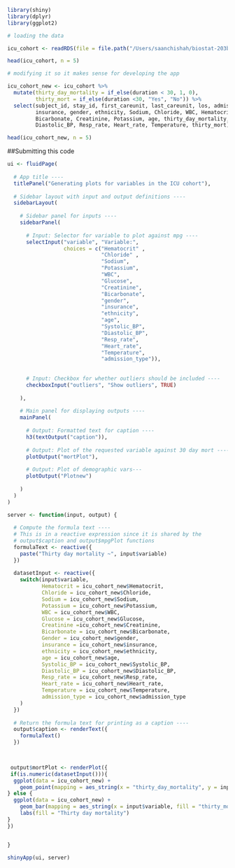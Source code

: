 ```r
library(shiny)
library(dplyr)
library(ggplot2)

# loading the data

icu_cohort <- readRDS(file = file.path("/Users/saanchishah/biostat-203b-2023-winter/hw3/mimiciv_shiny", 'icu_cohort.rds'))

head(icu_cohort, n = 5)

# modifying it so it makes sense for developing the app

icu_cohort_new <- icu_cohort %>% 
  mutate(thirty_day_mortality = if_else(duration < 30, 1, 0),
         thirty_mort = if_else(duration <30, "Yes", "No")) %>% 
  select(subject_id, stay_id, first_careunit, last_careunit, los, admission_type, 
         insurance, gender, ethnicity, Sodium, Chloride, WBC, Hematocrit, Glucose, 
         Bicarbonate, Creatinine, Potassium, age, thirty_day_mortality, Systolic_BP, 
         Diastolic_BP, Resp_rate, Heart_rate, Temperature, thirty_mort)

head(icu_cohort_new, n = 5)
```



##Submitting this code

```r

ui <- fluidPage(
  
  # App title ----
  titlePanel("Generating plots for variables in the ICU cohort"),
  
  # Sidebar layout with input and output definitions ----
  sidebarLayout(
    
    # Sidebar panel for inputs ----
    sidebarPanel(
      
      # Input: Selector for variable to plot against mpg ----
      selectInput("variable", "Variable:",
                  choices = c("Hematocrit" ,
                              "Chloride" ,
                              "Sodium",
                              "Potassium",
                              "WBC",
                              "Glucose",
                              "Creatinine",
                              "Bicarbonate",
                              "gender",
                              "insurance",
                              "ethnicity",
                              "age",
                              "Systolic_BP",
                              "Diastolic_BP",
                              "Resp_rate",
                              "Heart_rate",
                              "Temperature",
                              "admission_type")),
      
      
      # Input: Checkbox for whether outliers should be included ----
      checkboxInput("outliers", "Show outliers", TRUE)
      
    ),
    
    # Main panel for displaying outputs ----
    mainPanel(
      
      # Output: Formatted text for caption ----
      h3(textOutput("caption")),
      
      # Output: Plot of the requested variable against 30 day mort ----
      plotOutput("mortPlot"),
      
      # Output: Plot of demographic vars---
      plotOutput("Plotnew")
      
    )
  )
)

server <- function(input, output) {
  
  # Compute the formula text ----
  # This is in a reactive expression since it is shared by the
  # output$caption and output$mpgPlot functions
  formulaText <- reactive({
    paste("Thirty day mortality ~", input$variable)
  })
  
  datasetInput <- reactive({
    switch(input$variable,
           Hematocrit = icu_cohort_new$Hematocrit,
           Chloride = icu_cohort_new$Chloride,
           Sodium = icu_cohort_new$Sodium,
           Potassium = icu_cohort_new$Potassium,
           WBC = icu_cohort_new$WBC,
           Glucose = icu_cohort_new$Glucose,
           Creatinine =icu_cohort_new$Creatinine,
           Bicarbonate = icu_cohort_new$Bicarbonate,
           Gender = icu_cohort_new$gender,
           insurance = icu_cohort_new$insurance,
           ethnicity = icu_cohort_new$ethnicity,
           age = icu_cohort_new$age,
           Systolic_BP = icu_cohort_new$Systolic_BP,
           Diastolic_BP = icu_cohort_new$Diastolic_BP,
           Resp_rate = icu_cohort_new$Resp_rate,
           Heart_rate = icu_cohort_new$Heart_rate,
           Temperature = icu_cohort_new$Temperature,
           admission_type = icu_cohort_new$admission_type
    )
  })
  
  # Return the formula text for printing as a caption ----
  output$caption <- renderText({
    formulaText()
  })
  


 output$mortPlot <- renderPlot({
 if(is.numeric(datasetInput())){
  ggplot(data = icu_cohort_new) +
    geom_point(mapping = aes_string(x = "thirty_day_mortality", y = input$variable))
} else {
  ggplot(data = icu_cohort_new) +
    geom_bar(mapping = aes_string(x = input$variable, fill = "thirty_mort")) +
    labs(fill = "Thirty day mortality")
}
})


}

shinyApp(ui, server)
```


